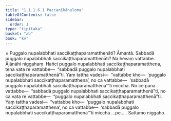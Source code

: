 ```yaml
---
title: "1.1.1.6.1 Paccanīkānuloma"
tableOfContents: false
sidebar:
  order: 1
type: "tipitaka"
basket: "ab"
book: "kv"
---
```



<DynamicBreadcrumb />

<Division number="15" book="kv" bookNo="32" page="10">

<Paragraph number="56" book="kv">
× Puggalo nupalabbhati saccikaṭṭhaparamatthenāti? Āmantā. Sabbadā puggalo nupalabbhati saccikaṭṭhaparamatthenāti? Na hevaṃ vattabbe.
</Paragraph>

<Paragraph number="57" book="kv">
Ājānāhi niggahaṃ. Hañci puggalo nupalabbhati saccikaṭṭhaparamatthena, tena vata re vattabbe—  “sabbadā puggalo nupalabbhati saccikaṭṭhaparamatthenā”ti. Yaṃ tattha vadesi—  “vattabbe kho—  ‘puggalo nupalabbhati saccikaṭṭhaparamatthena’, no ca vattabbe—  ‘sabbadā puggalo nupalabbhati saccikaṭṭhaparamatthenā’”ti micchā.
</Paragraph>

<Paragraph number="58" book="kv">
No ce pana vattabbe—  “sabbadā puggalo nupalabbhati saccikaṭṭhaparamatthenā”ti, no ca vata re vattabbe—  “puggalo nupalabbhati saccikaṭṭhaparamatthenā”ti. Yaṃ tattha vadesi—  “vattabbe kho—  ‘puggalo nupalabbhati saccikaṭṭhaparamatthena’, no ca vattabbe—  ‘sabbadā puggalo nupalabbhati saccikaṭṭhaparamatthenā’”ti micchā …pe… .

</Paragraph>
</Division>

<Paragraph number="59" type="center" book="kv">
Sattamo niggaho.
</Paragraph>